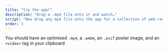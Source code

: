 ```yaml
---
title: "try the app!"
description: "Drag a .mp4 file onto it and watch…"
script: "Now drag any mp4 file onto the app for a collection of web-ready videos. As a bonus, we copy an html video tag snippet to your clipboard, ready to paste into a web page."
order: 3
---
```



You should have an optimised `.mp4`, a `.webm`, an `.avif` poster image, and an `<video>` tag in your clipboard

<VideoPlayer
  classes="w-[560px] left-[380px] top-[30px]"
  name="ffmpeg-app-demo.optim"
/>
